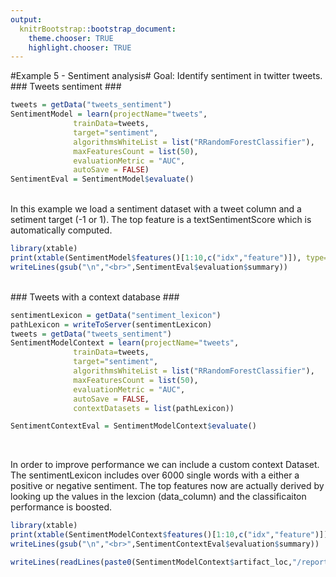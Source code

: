 ```yaml
---
output:
  knitrBootstrap::bootstrap_document:
    theme.chooser: TRUE
    highlight.chooser: TRUE
---
```


<!--
%\VignetteEngine{knitr::rmarkdown}
%\VignetteIndexEntry{Example 5}
%\VignetteDepends{xtable}
-->
#Example 5 - Sentiment analysis#
Goal: Identify sentiment in twitter tweets.
<br>
### Tweets sentiment ###
```r
tweets = getData("tweets_sentiment")
SentimentModel = learn(projectName="tweets",
              trainData=tweets,
              target="sentiment",
              algorithmsWhiteList = list("RRandomForestClassifier"),
              maxFeaturesCount = list(50),
              evaluationMetric = "AUC",
              autoSave = FALSE)
SentimentEval = SentimentModel$evaluate()
```
<br>
In this example we load a sentiment dataset with a tweet column and a setiment target (-1 or 1). The top feature is a textSentimentScore which is automatically computed.

```r
library(xtable)
print(xtable(SentimentModel$features()[1:10,c("idx","feature")]), type='html', comment=F) 
writeLines(gsub("\n","<br>",SentimentEval$evaluation$summary))
```

<br>
### Tweets with a context database ###

```r
sentimentLexicon = getData("sentiment_lexicon")
pathLexicon = writeToServer(sentimentLexicon)
tweets = getData("tweets_sentiment")
SentimentModelContext = learn(projectName="tweets",
              trainData=tweets,
              target="sentiment",
              algorithmsWhiteList = list("RRandomForestClassifier"),
              maxFeaturesCount = list(50),
              evaluationMetric = "AUC",
              autoSave = FALSE,
              contextDatasets = list(pathLexicon))

SentimentContextEval = SentimentModelContext$evaluate()
```
<br>

In order to improve performance we can include a custom context Dataset. The sentimentLexicon includes over 6000 single words with a either a positive or negative sentiment. The top features now are actually derived by looking up the values in the lexcion (data_column) and the classificaiton performance is boosted.

```r
library(xtable)
print(xtable(SentimentModelContext$features()[1:10,c("idx","feature")]), type='html', comment=F) 
writeLines(gsub("\n","<br>",SentimentContextEval$evaluation$summary))
```

```r
writeLines(readLines(paste0(SentimentModelContext$artifact_loc,"/reports/features/features_trace.txt"),n=9))
```

